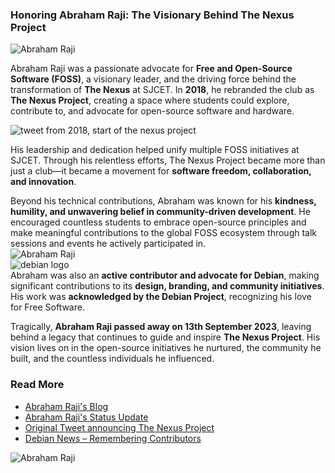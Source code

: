 ### **Honoring Abraham Raji: The Visionary Behind The Nexus Project**  

![Abraham Raji](/history/abraham_raji.jpg)  

Abraham Raji was a passionate advocate for **Free and Open-Source Software (FOSS)**, a visionary leader, and the driving force behind the transformation of **The Nexus** at SJCET. In **2018**, he rebranded the club as **The Nexus Project**, creating a space where students could explore, contribute to, and advocate for open-source software and hardware.  

![tweet from 2018, start of the nexus project](/history/nexus_tweet.png)  

His leadership and dedication helped unify multiple FOSS initiatives at SJCET. Through his relentless efforts, The Nexus Project became more than just a club—it became a movement for **software freedom, collaboration, and innovation**.  

Beyond his technical contributions, Abraham was known for his **kindness, humility, and unwavering belief in community-driven development**. He encouraged countless students to embrace open-source principles and make meaningful contributions to the global FOSS ecosystem through talk sessions and events he actively participated in.  
![Abraham Raji](/history/abraham3.jpg)  
![debian logo](/history/debian_logo.jpg)  
Abraham was also an **active contributor and advocate for Debian**, making significant contributions to its **design, branding, and community initiatives**. His work was **acknowledged by the Debian Project**, recognizing his love for Free Software.  

Tragically, **Abraham Raji passed away on 13th September 2023**, leaving behind a legacy that continues to guide and inspire **The Nexus Project**. His vision lives on in the open-source initiatives he nurtured, the community he built, and the countless individuals he influenced.  


### **Read More**  
- [Abraham Raji's Blog](https://abrahamraji.in)  
- [Abraham Raji's Status Update](https://abrahamraji.in/post/status-update-june-2021/)  
- [Original Tweet announcing The Nexus Project](https://www.linkedin.com/posts/avronr_freesoftware-freedom-thenexusproject-activity-6466502175064494080-nScc?utm_source=share&utm_medium=member_android&rcm=ACoAAEKDC3EB6KdAB5TCliRpB7cnTl60K_HMznM)  
- [Debian News – Remembering Contributors](https://www.debian.org/News/2023/20230914)  

![Abraham Raji](/history/abraham2.png)  